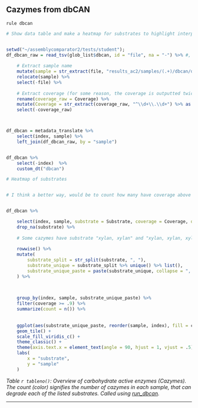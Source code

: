 ## Cazymes from dbCAN

`rule dbcan`

```r
# Show data table and make a heatmap for substrates to highlight interpretation


setwd("~/assemblycomparator2/tests/student"); 
df_dbcan_raw = read_tsv(glob_list$dbcan, id = "file", na = "-") %>% #, comment = "#", col_names = c("name", "value")) %>%
    
    # Extract sample name
    mutate(sample = str_extract(file, "results_ac2/samples/(.+)/dbcan/dbcan-sub.hmm.out", group = 1)) %>% 
    relocate(sample) %>% 
    select(-file) %>% 
    
    # Extract coverage (for some reason, the coverage is outputted twice..)
    rename(coverage_raw = Coverage) %>% 
    mutate(Coverage = str_extract(coverage_raw, "^\\d+\\.\\d+") %>% as.numeric()) %>% 
    select(-coverage_raw)



df_dbcan = metadata_translate %>%
    select(index, sample) %>%
    left_join(df_dbcan_raw, by = "sample")


df_dbcan %>% 
    select(-index)  %>% 
    custom_dt("dbcan")


```


```r
# Heatmap of substrates


# I think a better way, would be to count how many have coverage above 90, and then show those counts.


df_dbcan %>% 

    select(index, sample, substrate = Substrate, coverage = Coverage, dbcan_subfam = `dbCAN subfam`) %>% 
    drop_na(substrate) %>% 
    
    # Some cazymes have substrate "xylan, xylan" and "xylan, xylan, xylan" which doesn't make any sense. Let's collapse unique substrates per cazyme.
    
    rowwise() %>% 
    mutate(
        substrate_split = str_split(substrate, ", "), 
        substrate_unique = substrate_split %>% unique() %>% list(),
        substrate_unique_paste = paste(substrate_unique, collapse = ", ")
    ) %>% 
    

    
    group_by(index, sample, substrate_unique_paste) %>% 
    filter(coverage >= .9) %>% 
    summarize(count = n()) %>% 
    
    
    ggplot(aes(substrate_unique_paste, reorder(sample, index), fill = count)) + 
    geom_tile() +
    scale_fill_viridis_c() + 
    theme_classic() + 
    theme(axis.text.x = element_text(angle = 90, hjust = 1, vjust = .5)) + 
    labs(
        x = "substrate", 
        y = "sample"
    )

```

*Table `r tableno()`: Overview of carbohydrate active enzymes (Cazymes). The count (color) signifies the number of cazymes in each sample, that can degrade each of the listed substrates. Called using [run_dbcan](https://github.com/linnabrown/run_dbcan).*

---